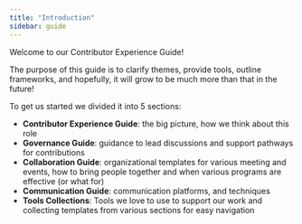 ```yaml
---
title: "Introduction"
sidebar: guide
---
```


Welcome to our Contributor Experience Guide!

The purpose of this guide is to clarify themes, provide tools, outline 
frameworks, and hopefully, it will grow to be much more than that in the future!

To get us started we divided it into 5 sections:

- **Contributor Experience Guide**: the big picture, how we think about this role
- **Governance Guide**: guidance to lead discussions and support pathways for 
  contributions
- **Collaboration Guide**: organizational templates for various meeting and 
  events, how to bring people together and when various programs are 
  effective (or what for)
- **Communication Guide**: communication platforms, and techniques
- **Tools Collections**: Tools we love to use to support our work and collecting 
  templates from various sections for easy navigation
